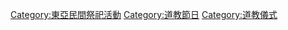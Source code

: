 {{Catnav|頁面分類|人文學科|人类学|民俗學|民間信仰|道教}}

{{catmore}}

[[Category:東亞民間祭祀活動|Category:東亞民間祭祀活動]]
[[Category:道教節日|Category:道教節日]]
[[Category:道教儀式|Category:道教儀式]]